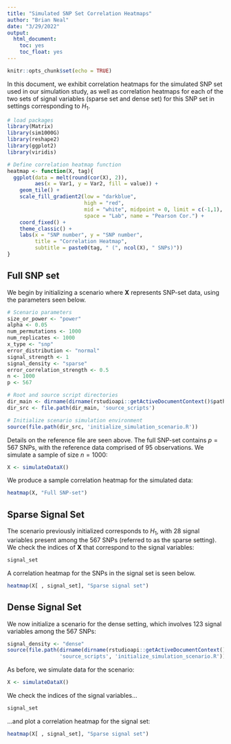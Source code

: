 ```yaml
---
title: "Simulated SNP Set Correlation Heatmaps"
author: "Brian Neal"
date: "3/29/2022"
output:
  html_document:
    toc: yes
    toc_float: yes
---
```


```r
knitr::opts_chunk$set(echo = TRUE)
```


In this document, we exhibit correlation heatmaps for the simulated SNP set used in our simulation study, as well as correlation heatmaps for each of the two sets of signal variables (sparse set and dense set) for this SNP set in settings corresponding to $H_1$.



```r
# load packages
library(Matrix)
library(sim1000G)
library(reshape2)
library(ggplot2)
library(viridis)

# Define correlation heatmap function
heatmap <- function(X, tag){
  ggplot(data = melt(round(cor(X), 2)), 
         aes(x = Var1, y = Var2, fill = value)) + 
    geom_tile() + 
    scale_fill_gradient2(low = "darkblue",
                         high = "red",
                         mid = "white", midpoint = 0, limit = c(-1,1),
                         space = "Lab", name = "Pearson Cor.") +
    coord_fixed() +
    theme_classic() +
    labs(x = "SNP number", y = "SNP number",
         title = "Correlation Heatmap",
         subtitle = paste0(tag, " (", ncol(X), " SNPs)"))
}

```



## Full SNP set

We begin by initializing a scenario where $\boldsymbol{X}$ represents SNP-set data, using the parameters seen below.

```r

# Scenario parameters
size_or_power <- "power"
alpha <- 0.05
num_permutations <- 1000
num_replicates <- 1000
x_type <- "snp"
error_distribution <- "normal"
signal_strength <- 1
signal_density <- "sparse"
error_correlation_strength <- 0.5
n <- 1000
p <- 567

# Root and source script directories
dir_main <- dirname(dirname(rstudioapi::getActiveDocumentContext()$path))
dir_src <- file.path(dir_main, 'source_scripts')

# Initialize scenario simulation environment
source(file.path(dir_src, 'initialize_simulation_scenario.R'))
```

Details on the reference file are seen above. The full SNP-set contains $p = 567$ SNPs, with the reference data comprised of 95 observations. We simulate a sample of size $n = 1000$:

```r

X <- simulateDataX()

```

We produce a sample correlation heatmap for the simulated data:

```r

heatmap(X, "Full SNP-set")

```

## Sparse Signal Set

The scenario previously initialized corresponds to $H_1$, with 28 signal variables present among the 567 SNPs (referred to as the sparse setting).  We check the indices of $\boldsymbol{X}$ that correspond to the signal variables:

```r

signal_set

```

A correlation heatmap for the SNPs in the signal set is seen below.

```r

heatmap(X[ , signal_set], "Sparse signal set")

```


## Dense Signal Set

We now initialize a scenario for the dense setting, which involves 123 signal variables among the 567 SNPs:

```r

signal_density <- "dense"
source(file.path(dirname(dirname(rstudioapi::getActiveDocumentContext()$path)), 
                 'source_scripts', 'initialize_simulation_scenario.R'))

```

As before, we simulate data for the scenario:

```r

X <- simulateDataX()

```
We check the indices of the signal variables...

```r

signal_set

```

...and plot a correlation heatmap for the signal set:

```r

heatmap(X[ , signal_set], "Sparse signal set")

```

